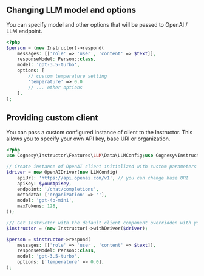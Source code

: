 ## Changing LLM model and options

You can specify model and other options that will be passed to OpenAI / LLM endpoint.

```php
<?php
$person = (new Instructor)->respond(
    messages: [['role' => 'user', 'content' => $text]],
    responseModel: Person::class,
    model: 'gpt-3.5-turbo',
    options: [
        // custom temperature setting
        'temperature' => 0.0
        // ... other options
    ],
);
```


## Providing custom client

You can pass a custom configured instance of client to the Instructor. This allows you to specify your own API key, base URI or organization.

```php
<?php
use Cognesy\Instructor\Features\LLM\Data\LLMConfig;use Cognesy\Instructor\Features\LLM\Drivers\OpenAIDriver;use Cognesy\Instructor\Instructor;

// Create instance of OpenAI client initialized with custom parameters
$driver = new OpenAIDriver(new LLMConfig(
    apiUrl: 'https://api.openai.com/v1', // you can change base URI
    apiKey: $yourApiKey,
    endpoint: '/chat/completions',
    metadata: ['organization' => ''],
    model: 'gpt-4o-mini',
    maxTokens: 128,
));

/// Get Instructor with the default client component overridden with your own
$instructor = (new Instructor)->withDriver($driver);

$person = $instructor->respond(
    messages: [['role' => 'user', 'content' => $text]],
    responseModel: Person::class,
    model: 'gpt-3.5-turbo',
    options: ['temperature' => 0.0],
);
```
